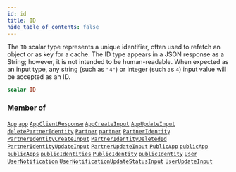 ```yaml
---
id: id
title: ID
hide_table_of_contents: false
---
```








The `ID` scalar type represents a unique identifier, often used to refetch an object or as key for a cache. The ID type appears in a JSON response as a String; however, it is not intended to be human-readable. When expected as an input type, any string (such as `"4"`) or integer (such as `4`) input value will be accepted as an ID.

```graphql
scalar ID
```




### Member of

[`App`](/adminidentity/api/graphql-admin/reference/objects/app)  <Badge class="secondary" text="object"/><Bullet />[`app`](/adminidentity/api/graphql-admin/reference/queries/app)  <Badge class="secondary" text="query"/><Bullet />[`AppClientResponse`](/adminidentity/api/graphql-admin/reference/objects/app-client-response)  <Badge class="secondary" text="object"/><Bullet />[`AppCreateInput`](/adminidentity/api/graphql-admin/reference/inputs/app-create-input)  <Badge class="secondary" text="input"/><Bullet />[`AppUpdateInput`](/adminidentity/api/graphql-admin/reference/inputs/app-update-input)  <Badge class="secondary" text="input"/><Bullet />[`deletePartnerIdentity`](/adminidentity/api/graphql-admin/reference/mutations/delete-partner-identity)  <Badge class="secondary" text="mutation"/><Bullet />[`Partner`](/adminidentity/api/graphql-admin/reference/objects/partner)  <Badge class="secondary" text="object"/><Bullet />[`partner`](/adminidentity/api/graphql-admin/reference/queries/partner)  <Badge class="secondary" text="query"/><Bullet />[`PartnerIdentity`](/adminidentity/api/graphql-admin/reference/objects/partner-identity)  <Badge class="secondary" text="object"/><Bullet />[`PartnerIdentityCreateInput`](/adminidentity/api/graphql-admin/reference/inputs/partner-identity-create-input)  <Badge class="secondary" text="input"/><Bullet />[`PartnerIdentityDeletedId`](/adminidentity/api/graphql-admin/reference/objects/partner-identity-deleted-id)  <Badge class="secondary" text="object"/><Bullet />[`PartnerIdentityUpdateInput`](/adminidentity/api/graphql-admin/reference/inputs/partner-identity-update-input)  <Badge class="secondary" text="input"/><Bullet />[`PartnerUpdateInput`](/adminidentity/api/graphql-admin/reference/inputs/partner-update-input)  <Badge class="secondary" text="input"/><Bullet />[`PublicApp`](/adminidentity/api/graphql-admin/reference/objects/public-app)  <Badge class="secondary" text="object"/><Bullet />[`publicApp`](/adminidentity/api/graphql-admin/reference/queries/public-app)  <Badge class="secondary" text="query"/><Bullet />[`publicApps`](/adminidentity/api/graphql-admin/reference/queries/public-apps)  <Badge class="secondary" text="query"/><Bullet />[`publicIdentities`](/adminidentity/api/graphql-admin/reference/queries/public-identities)  <Badge class="secondary" text="query"/><Bullet />[`PublicIdentity`](/adminidentity/api/graphql-admin/reference/objects/public-identity)  <Badge class="secondary" text="object"/><Bullet />[`publicIdentity`](/adminidentity/api/graphql-admin/reference/queries/public-identity)  <Badge class="secondary" text="query"/><Bullet />[`User`](/adminidentity/api/graphql-admin/reference/objects/user)  <Badge class="secondary" text="object"/><Bullet />[`UserNotification`](/adminidentity/api/graphql-admin/reference/objects/user-notification)  <Badge class="secondary" text="object"/><Bullet />[`UserNotificationUpdateStatusInput`](/adminidentity/api/graphql-admin/reference/inputs/user-notification-update-status-input)  <Badge class="secondary" text="input"/><Bullet />[`UserUpdateInput`](/adminidentity/api/graphql-admin/reference/inputs/user-update-input)  <Badge class="secondary" text="input"/>



